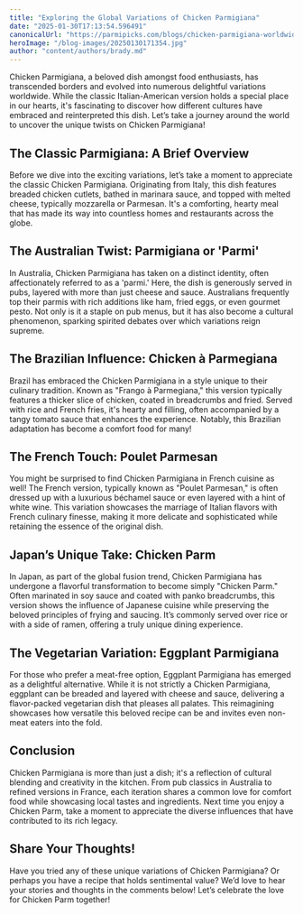 ```yaml
---
title: "Exploring the Global Variations of Chicken Parmigiana"
date: "2025-01-30T17:13:54.596491"
canonicalUrl: "https://parmipicks.com/blogs/chicken-parmigiana-worldwide-flavors.mdx"
heroImage: "/blog-images/20250130171354.jpg"
author: "content/authors/brady.md"
---
```


Chicken Parmigiana, a beloved dish amongst food enthusiasts, has transcended borders and evolved into numerous delightful variations worldwide. While the classic Italian-American version holds a special place in our hearts, it's fascinating to discover how different cultures have embraced and reinterpreted this dish. Let’s take a journey around the world to uncover the unique twists on Chicken Parmigiana!

## The Classic Parmigiana: A Brief Overview

Before we dive into the exciting variations, let’s take a moment to appreciate the classic Chicken Parmigiana. Originating from Italy, this dish features breaded chicken cutlets, bathed in marinara sauce, and topped with melted cheese, typically mozzarella or Parmesan. It's a comforting, hearty meal that has made its way into countless homes and restaurants across the globe.

## The Australian Twist: Parmigiana or 'Parmi'

In Australia, Chicken Parmigiana has taken on a distinct identity, often affectionately referred to as a 'parmi.' Here, the dish is generously served in pubs, layered with more than just cheese and sauce. Australians frequently top their parmis with rich additions like ham, fried eggs, or even gourmet pesto. Not only is it a staple on pub menus, but it has also become a cultural phenomenon, sparking spirited debates over which variations reign supreme.

## The Brazilian Influence: Chicken à Parmegiana

Brazil has embraced the Chicken Parmigiana in a style unique to their culinary tradition. Known as "Frango à Parmegiana," this version typically features a thicker slice of chicken, coated in breadcrumbs and fried. Served with rice and French fries, it's hearty and filling, often accompanied by a tangy tomato sauce that enhances the experience. Notably, this Brazilian adaptation has become a comfort food for many!

## The French Touch: Poulet Parmesan

You might be surprised to find Chicken Parmigiana in French cuisine as well! The French version, typically known as "Poulet Parmesan," is often dressed up with a luxurious béchamel sauce or even layered with a hint of white wine. This variation showcases the marriage of Italian flavors with French culinary finesse, making it more delicate and sophisticated while retaining the essence of the original dish.

## Japan’s Unique Take: Chicken Parm

In Japan, as part of the global fusion trend, Chicken Parmigiana has undergone a flavorful transformation to become simply "Chicken Parm." Often marinated in soy sauce and coated with panko breadcrumbs, this version shows the influence of Japanese cuisine while preserving the beloved principles of frying and saucing. It’s commonly served over rice or with a side of ramen, offering a truly unique dining experience.

## The Vegetarian Variation: Eggplant Parmigiana

For those who prefer a meat-free option, Eggplant Parmigiana has emerged as a delightful alternative. While it is not strictly a Chicken Parmigiana, eggplant can be breaded and layered with cheese and sauce, delivering a flavor-packed vegetarian dish that pleases all palates. This reimagining showcases how versatile this beloved recipe can be and invites even non-meat eaters into the fold.

## Conclusion

Chicken Parmigiana is more than just a dish; it's a reflection of cultural blending and creativity in the kitchen. From pub classics in Australia to refined versions in France, each iteration shares a common love for comfort food while showcasing local tastes and ingredients. Next time you enjoy a Chicken Parm, take a moment to appreciate the diverse influences that have contributed to its rich legacy.

## Share Your Thoughts!

Have you tried any of these unique variations of Chicken Parmigiana? Or perhaps you have a recipe that holds sentimental value? We’d love to hear your stories and thoughts in the comments below! Let’s celebrate the love for Chicken Parm together!
